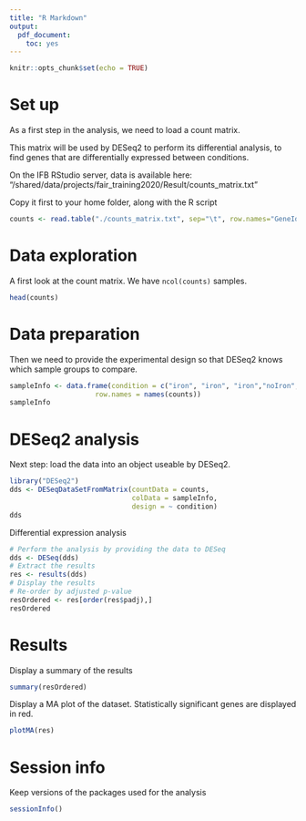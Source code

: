 ```yaml
---
title: "R Markdown"
output:
  pdf_document: 
    toc: yes
---
```


```r
knitr::opts_chunk$set(echo = TRUE)
```

# Set up

As a first step in the analysis, we need to load a count matrix.

This matrix will be used by DESeq2 to perform its differential analysis, to find genes that are differentially expressed between conditions.

On the IFB RStudio server, data is available here: "/shared/data/projects/fair_training2020/Result/counts_matrix.txt"

Copy it first to your home folder, along with the R script

```r
counts <- read.table("./counts_matrix.txt", sep="\t", row.names="GeneId", header=TRUE)
```

# Data exploration

A first look at the count matrix. We have `ncol(counts)` samples.

```r
head(counts)
```

# Data preparation

Then we need to provide the experimental design so that DESeq2 knows which sample groups to compare.

```r
sampleInfo <- data.frame(condition = c("iron", "iron", "iron","noIron", "noIron", "noIron"),
                     row.names = names(counts))
sampleInfo
```

# DESeq2 analysis

Next step: load the data into an object useable by DESeq2.

```r
library("DESeq2")
dds <- DESeqDataSetFromMatrix(countData = counts,
                              colData = sampleInfo,
                              design = ~ condition)
dds
```

Differential expression analysis

```r
# Perform the analysis by providing the data to DESeq
dds <- DESeq(dds)
# Extract the results
res <- results(dds)
# Display the results
# Re-order by adjusted p-value
resOrdered <- res[order(res$padj),]
resOrdered
```

# Results

Display a summary of the results

```r
summary(resOrdered)
```

Display a MA plot of the dataset. Statistically significant genes are displayed in red.

```r
plotMA(res)
```

# Session info

Keep versions of the packages used for the analysis

```r
sessionInfo()
```

